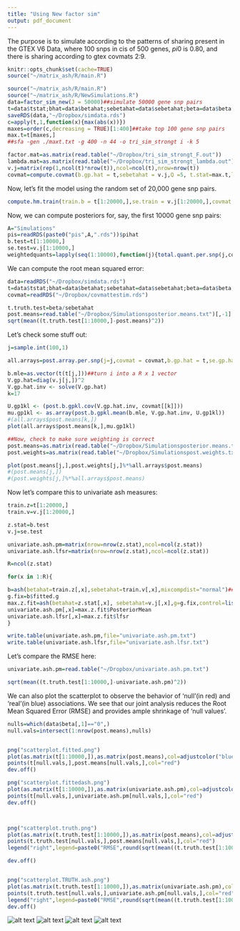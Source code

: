 ```yaml
---
title: "Using New factor sim"
output: pdf_document
---
```

 The purpose is to simulate according to the patterns of sharing present in the GTEX V6 Data, where 100 snps in cis of 500 genes, $pi0$ is 0.80, and there is sharing according to gtex covmats 2:9. 

```r
knitr::opts_chunk$set(cache=TRUE)
source("~/matrix_ash/R/main.R")
```

```r
source("~/matrix_ash/R/main.R")
source("~/matrix_ash/R/NewSimulations.R")
data=factor_sim_new(J = 50000)##simulate 50000 gene snp pairs
t=data$tstat;bhat=data$betahat;sebetahat=data$sebetahat;beta=data$beta
saveRDS(data,"~/Dropbox/simdata.rds")
c=apply(t,1,function(x){max(abs(x))})
maxes=order(c,decreasing = TRUE)[1:400]##take top 100 gene snp pairs
max.t=t[maxes,]
##sfa -gen ./maxt.txt -g 400 -n 44 -o tri_sim_strongt i -k 5

factor.mat=as.matrix(read.table("~/Dropbox/tri_sim_strongt_F.out"))
lambda.mat=as.matrix(read.table("~/Dropbox/tri_sim_strongt_lambda.out"))
v.j=matrix(rep(1,ncol(t)*nrow(t)),ncol=ncol(t),nrow=nrow(t))
covmat=compute.covmat(b.gp.hat = t,sebetahat = v.j,Q =5, t.stat=max.t,lambda.mat=lambda.mat,P=3,A="testim", factor.mat = factor.mat,bma = FALSE)
```

Now, let's fit the model using the random set of 20,000 gene snp pairs.

```r

compute.hm.train(train.b = t[1:20000,],se.train = v.j[1:20000,],covmat = covmat,A="Simulations")

```

Now, we can compute posteriors for, say, the first 10000 gene snp pairs:

```r
A="Simulations"
pis=readRDS(paste0("pis",A,".rds"))$pihat
b.test=t[1:10000,]
se.test=v.j[1:10000,]
weightedquants=lapply(seq(1:10000),function(j){total.quant.per.snp(j,covmat,b.gp.hat=b.test,se.gp.hat = se.test,pis,A="Simulations",checkpoint = FALSE)})
```

We can compute the root mean squared error:
```r
data=readRDS("~/Dropbox/simdata.rds")
t=data$tstat;bhat=data$betahat;sebetahat=data$sebetahat;beta=data$beta;v.j=matrix(rep(1,ncol(t)*nrow(t)),ncol=ncol(t),nrow=nrow(t))
covmat=readRDS("~/Dropbox/covmattestim.rds")

t.truth.test=beta/sebetahat
post.means=read.table("~/Dropbox/Simulationsposterior.means.txt")[,-1]
sqrt(mean((t.truth.test[1:10000,]-post.means)^2))
```



Let's check some stuff out:

```r
j=sample.int(100,1)

all.arrays=post.array.per.snp(j=j,covmat = covmat,b.gp.hat = t,se.gp.hat = v.j)

b.mle=as.vector(t(t[j,]))##turn i into a R x 1 vector
V.gp.hat=diag(v.j[j,])^2
V.gp.hat.inv <- solve(V.gp.hat)
k=17

U.gp1kl <- (post.b.gpkl.cov(V.gp.hat.inv, covmat[[k]]))
mu.gp1kl <- as.array(post.b.gpkl.mean(b.mle, V.gp.hat.inv, U.gp1kl))
#(all.arrays$post.means[k,])
plot(all.arrays$post.means[k,],mu.gp1kl)

##Now, check to make sure weighting is correct
post.means=as.matrix(read.table("~/Dropbox/Simulationsposterior.means.txt")[,-1])
post.weights=as.matrix(read.table("~/Dropbox/Simulationspost.weights.txt")[,-1])

plot(post.means[j,],post.weights[j,]%*%all.arrays$post.means)
#(post.means[j,])
#(post.weights[j,]%*%all.arrays$post.means)

```
Now let's compare this to univariate ash measures:
```r
train.z=t[1:20000,]
train.v=v.j[1:20000,]

z.stat=b.test
v.j=se.test

univariate.ash.pm=matrix(nrow=nrow(z.stat),ncol=ncol(z.stat))
univariate.ash.lfsr=matrix(nrow=nrow(z.stat),ncol=ncol(z.stat))

R=ncol(z.stat)

for(x in 1:R){

b=ash(betahat=train.z[,x],sebetahat=train.v[,x],mixcompdist="normal")##fit weights on random data
g.fix=b$fitted.g
max.z.fit=ash(betahat=z.stat[,x], sebetahat=v.j[,x],g=g.fix,control=list(maxiter=0))
univariate.ash.pm[,x]=max.z.fit$PosteriorMean
univariate.ash.lfsr[,x]=max.z.fit$lfsr
}

write.table(univariate.ash.pm,file="univariate.ash.pm.txt")
write.table(univariate.ash.lfsr,file="univariate.ash.lfsr.txt")
```

Let's compare the RMSE here:

```r
univariate.ash.pm=read.table("~/Dropbox/univariate.ash.pm.txt")

sqrt(mean((t.truth.test[1:10000,]-univariate.ash.pm)^2))
```

We can also plot the scatterplot to observe the behavior of 'null'(in red) and 'real'(in blue) associations. We see that our joint analysis reduces the Root Mean Squared Error (RMSE) and provides ample shrinkage of 'null values'.

```r

nulls=which(data$beta[,1]=="0",)
null.vals=intersect(1:nrow(post.means),nulls)


png("scatterplot.fitted.png")
plot(as.matrix(t[1:10000,]),as.matrix(post.means),col=adjustcolor("blue", alpha=0.5), pch=16,main="E(Z|Data) vs Zmle",ylab="E(Z|Data)",xlab="Zmle")
points(t[null.vals,],post.means[null.vals,],col="red")
dev.off()

png("scatterplot.fittedash.png")
plot(as.matrix(t[1:10000,]),as.matrix(univariate.ash.pm),col=adjustcolor("blue", alpha=0.5), pch=16,main="E(Z|Data) vs Zmle",ylab="E(Z|Data.ash)",xlab="Zmle")
points(t[null.vals,],univariate.ash.pm[null.vals,],col="red")
dev.off()



png("scatterplot.truth.png")
plot(as.matrix(t.truth.test[1:10000,]),as.matrix(post.means),col=adjustcolor("blue", alpha=0.5), pch=16,main="E(Z|Data) vs Z.true",ylab="E(Z|Data)",xlab="Z.truth")
points(t.truth.test[null.vals,],post.means[null.vals,],col="red")
legend("right",legend=paste0("RMSE",round(sqrt(mean((t.truth.test[1:10000,]-post.means)^2)),2)))

dev.off()


png("scatterplot.TRUTH.ash.png")
plot(as.matrix(t.truth.test[1:10000,]),as.matrix(univariate.ash.pm),col=adjustcolor("blue", alpha=0.5), pch=16,main="E(Z|Data.ash) vs Z.True",ylab="E(Z|Data)",xlab="Z.True")
points(t.truth.test[null.vals,],univariate.ash.pm[null.vals,],col="red")
legend("right",legend=paste0("RMSE",round(sqrt(mean((t.truth.test[1:10000,]-univariate.ash.pm)^2)),2)))
dev.off()

```

![alt text](scatterplotfitted.png) 
![alt text](scatterplotfittedash.png) 
![alt text](scatterplottruth.png)
![alt text](scatterplotTRUTHash.png)

